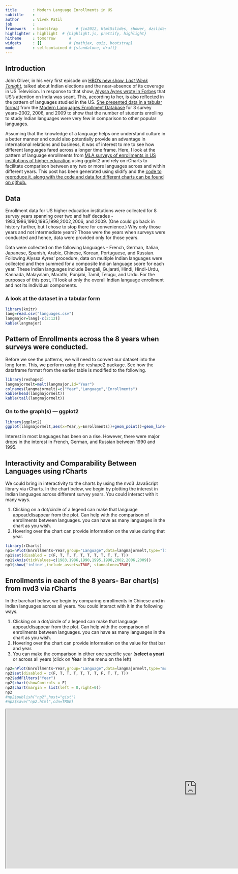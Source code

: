 ```yaml
---
title       : Modern Language Enrollments in US
subtitle    : 
author      : Vivek Patil
job         : 
framework   : bootstrap        # {io2012, html5slides, shower, dzslides, ...}
highlighter : highlight  # {highlight.js, prettify, highlight}
hitheme     : tomorrow      # 
widgets     : []            # {mathjax, quiz, bootstrap}
mode        : selfcontained # {standalone, draft}
---
```


## Introduction

John Oliver, in his very first episode on [HBO's new show, *Last Week Tonight*](http://www.youtube.com/watch?v=5tCmriZSxxk), talked about Indian elections and the near-absence of its coverage in US Television. In response to that show, [Alyssa Ayres wrote in Forbes](http://www.forbes.com/sites/alyssaayres/2014/05/01/thanks-john-oliver-why-india-isnt-a-big-focus-for-u-s-television/) that US's attention on India was scant.  This, according to her, is also reflected in the pattern of languages studied in the US. [She presented data in a tabular format](http://www.forbes.com/sites/alyssaayres/2014/05/01/thanks-john-oliver-why-india-isnt-a-big-focus-for-u-s-television/) from the [Modern Languages Enrollment Database](https://www.mla.org/flsurvey_search) for 3 survey years-2002, 2006, and 2009 to show that the number of students enrolling to study Indian languages were very few in comparison to other popular languages. 

Assuming that the knowledge of a language helps one understand culture in a better manner and could also potentially provide an advantage in international relations and business, it was of interest to me to see how different languages fared across a longer time frame. Here, I look at the pattern of language enrollments from [MLA surveys of enrollments in US institutions of higher education](https://www.mla.org/flsurvey_search) using ggplot2 and rely on rCharts to facilitate comparison between any two or more languages across and within different years. This post has been generated using slidify and the [code to reproduce it, along with the code and data for different charts can be found on github.](https://github.com/patilv/language)   

## Data

Enrollment data for US higher education institutions were collected for 8 survey years spanning over two and half decades - 1983,1986,1990,1995,1998,2002,2006, and 2009. (One could go back in history further, but I chose to stop there for convenience.) Why only those years and not intermediate years? Those were the years when surveys were conducted and hence, data were provided only for those years.

Data were collected on the following languages - French, German, Italian, Japanese, Spanish, Arabic, Chinese, Korean, Portuguese, and Russian. Following Alyssa Ayres' procedure, data on multiple Indian languages were collected and then summed for a composite Indian language score for each year. These Indian languages include Bengali, Gujarati, Hindi, Hindi-Urdu, Kannada, Malayalam, Marathi, Punjabi, Tamil, Telugu, and Urdu. For the purposes of this post, I'll look at only the overall Indian language enrollment and not its individual components.  

### A look at the dataset in a tabular form

```r
library(knitr)
lang=read.csv("languages.csv")
langmajor=lang[-c(2:12)]
kable(langmajor)
```

## Pattern of Enrollments across the 8 years when surveys were conducted.
Before we see the patterns, we will need to convert our dataset into the long form. This, we perform using the reshape2 package. See how the dataframe format from the earlier table is modified to the following. 

```r
library(reshape2)
langmajormelt=melt(langmajor,id="Year")
colnames(langmajormelt)=c("Year","Language","Enrollments")
kable(head(langmajormelt))
kable(tail(langmajormelt))
```
### On to the graph(s) --- ggplot2

```r
library(ggplot2)
ggplot(langmajormelt,aes(x=Year,y=Enrollments))+geom_point()+geom_line()+facet_wrap(~Language,scales="free")+theme_bw()
```
Interest in most languages has been on a rise. However, there were major drops in the interest in French, German, and Russian between 1990 and 1995. 

## Interactivity and Comparability Between Languages using rCharts

We could bring in interactivity to the charts by using the nvd3 JavaScript library via rCharts. In the chart below, we begin by plotting the interest in Indian languages across different survey years. You could interact with it many ways.

1. Clicking on a dot/circle of a legend can make that language appear/disappear from the plot. Can help with the comparison of enrollments between languages. you can have as many languages in the chart as you wish.
2. Hovering over the chart can provide information on the value during that year.

```r
library(rCharts)
np1=nPlot(Enrollments~Year,group="Language",data=langmajormelt,type="lineChart")
np1$set(disabled = c(F, T, T, T, T, T, T, T, T, T, T))
np1$xAxis(tickValues=c(1983,1986,1990,1995,1998,2002,2006,2009))
np1$show('inline',include_assets=TRUE, standalone=TRUE)
```

## Enrollments in each of the 8 years- Bar chart(s) from nvd3 via rCharts

In the barchart below, we begin by comparing enrollments in Chinese and in Indian languages across all years. You could interact with it in the following ways.

1. Clicking on a dot/circle of a legend can make that language appear/disappear from the plot. Can help with the comparison of enrollments between languages. you can have as many languages in the chart as you wish.
2. Hovering over the chart can provide information on the value for that bar and year.
3. You can make the comparison in either one specific year (**select a year**) or across all years (click on **Year** in the menu on the left)

```r
np2=nPlot(Enrollments~Year,group="Language",data=langmajormelt,type="multiBarChart")
np2$set(disabled = c(F, T, T, T, T, T, T, F, T, T, T))
np2$addFilters("Year")
np2$chart(showControls = F)
np2$chart(margin = list(left = 0,right=0))
np2
#np2$publish("np2",host="gist")
#np2$save("np2.html",cdn=TRUE)
```
<iframe src="http://patilv.github.io/language/np2.html" width=1200 height=500> </iframe>

